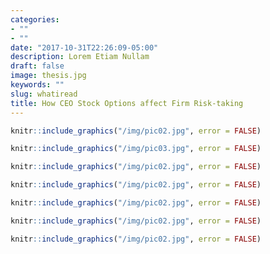 ```yaml
---
categories:
- ""
- ""
date: "2017-10-31T22:26:09-05:00"
description: Lorem Etiam Nullam
draft: false
image: thesis.jpg
keywords: ""
slug: whatiread
title: How CEO Stock Options affect Firm Risk-taking
---
```

  
```r
knitr::include_graphics("/img/pic02.jpg", error = FALSE)
```

```r
knitr::include_graphics("/img/pic03.jpg", error = FALSE)
```

```r
knitr::include_graphics("/img/pic02.jpg", error = FALSE)
```

```r
knitr::include_graphics("/img/pic02.jpg", error = FALSE)
```

```r
knitr::include_graphics("/img/pic02.jpg", error = FALSE)
```

```r
knitr::include_graphics("/img/pic02.jpg", error = FALSE)
```

```r
knitr::include_graphics("/img/pic02.jpg", error = FALSE)
```
